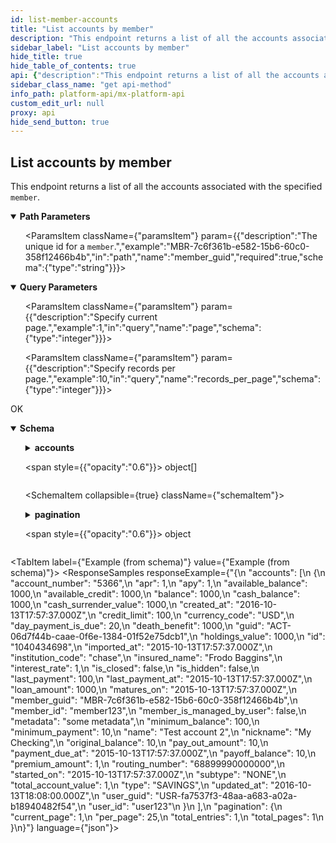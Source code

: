 ```yaml
---
id: list-member-accounts
title: "List accounts by member"
description: "This endpoint returns a list of all the accounts associated with the specified `member`."
sidebar_label: "List accounts by member"
hide_title: true
hide_table_of_contents: true
api: {"description":"This endpoint returns a list of all the accounts associated with the specified `member`.","operationId":"listMemberAccounts","parameters":[{"description":"List only accounts whose member is managed by the user.","example":true,"in":"query","name":"member_is_managed_by_user","schema":{"type":"boolean"}},{"description":"Specify current page.","example":1,"in":"query","name":"page","schema":{"type":"integer"}},{"description":"Specify records per page.","example":10,"in":"query","name":"records_per_page","schema":{"type":"integer"}},{"description":"The unique id for a `user`.","example":"USR-fa7537f3-48aa-a683-a02a-b18940482f54","in":"path","name":"user_guid","required":true,"schema":{"type":"string"}},{"description":"The unique id for a `member`.","example":"MBR-7c6f361b-e582-15b6-60c0-358f12466b4b","in":"path","name":"member_guid","required":true,"schema":{"type":"string"}}],"responses":{"200":{"content":{"application/vnd.mx.api.v1+json":{"schema":{"properties":{"accounts":{"items":{"properties":{"account_number":{"example":"5366","nullable":true,"type":"string"},"apr":{"example":1,"nullable":true,"type":"number"},"apy":{"example":1,"nullable":true,"type":"number"},"available_balance":{"example":1000,"nullable":true,"type":"number"},"available_credit":{"example":1000,"nullable":true,"type":"number"},"balance":{"example":1000,"nullable":true,"type":"number"},"cash_balance":{"example":1000,"nullable":true,"type":"number"},"cash_surrender_value":{"example":1000,"nullable":true,"type":"number"},"created_at":{"example":"2016-10-13T17:57:37.000Z","nullable":true,"type":"string"},"credit_limit":{"example":100,"nullable":true,"type":"number"},"currency_code":{"example":"USD","nullable":true,"type":"string"},"day_payment_is_due":{"example":20,"nullable":true,"type":"integer"},"death_benefit":{"example":1000,"nullable":true,"type":"integer"},"guid":{"example":"ACT-06d7f44b-caae-0f6e-1384-01f52e75dcb1","nullable":true,"type":"string"},"holdings_value":{"example":1000,"nullable":true,"type":"number"},"id":{"example":"1040434698","nullable":true,"type":"string"},"imported_at":{"example":"2015-10-13T17:57:37.000Z","nullable":true,"type":"string"},"institution_code":{"example":"chase","nullable":true,"type":"string"},"insured_name":{"example":"Frodo Baggins","nullable":true,"type":"string"},"interest_rate":{"example":1,"nullable":true,"type":"number"},"is_closed":{"example":false,"nullable":true,"type":"boolean"},"is_hidden":{"example":false,"nullable":true,"type":"boolean"},"last_payment":{"example":100,"nullable":true,"type":"number"},"last_payment_at":{"example":"2015-10-13T17:57:37.000Z","nullable":true,"type":"string"},"loan_amount":{"example":1000,"nullable":true,"type":"number"},"matures_on":{"example":"2015-10-13T17:57:37.000Z","nullable":true,"type":"string"},"member_guid":{"example":"MBR-7c6f361b-e582-15b6-60c0-358f12466b4b","nullable":true,"type":"string"},"member_id":{"example":"member123","nullable":true,"type":"string"},"member_is_managed_by_user":{"example":false,"nullable":true,"type":"boolean"},"metadata":{"example":"some metadata","nullable":true,"type":"string"},"minimum_balance":{"example":100,"nullable":true,"type":"number"},"minimum_payment":{"example":10,"nullable":true,"type":"number"},"name":{"example":"Test account 2","nullable":true,"type":"string"},"nickname":{"example":"My Checking","nullable":true,"type":"string"},"original_balance":{"example":10,"nullable":true,"type":"number"},"pay_out_amount":{"example":10,"nullable":true,"type":"number"},"payment_due_at":{"example":"2015-10-13T17:57:37.000Z","nullable":true,"type":"string"},"payoff_balance":{"example":10,"nullable":true,"type":"number"},"premium_amount":{"example":1,"nullable":true,"type":"number"},"routing_number":{"example":"68899990000000","nullable":true,"type":"string"},"started_on":{"example":"2015-10-13T17:57:37.000Z","nullable":true,"type":"string"},"subtype":{"example":"NONE","nullable":true,"type":"string"},"total_account_value":{"example":1,"nullable":true,"type":"number"},"type":{"example":"SAVINGS","nullable":true,"type":"string"},"updated_at":{"example":"2016-10-13T18:08:00.000Z","nullable":true,"type":"string"},"user_guid":{"example":"USR-fa7537f3-48aa-a683-a02a-b18940482f54","nullable":true,"type":"string"},"user_id":{"example":"user123","nullable":true,"type":"string"}},"type":"object","title":"AccountResponse"},"type":"array"},"pagination":{"properties":{"current_page":{"example":1,"type":"integer"},"per_page":{"example":25,"type":"integer"},"total_entries":{"example":1,"type":"integer"},"total_pages":{"example":1,"type":"integer"}},"type":"object","title":"PaginationResponse"}},"type":"object","title":"AccountsResponseBody"}}},"description":"OK"}},"tags":["users"],"method":"get","path":"/users/{user_guid}/members/{member_guid}/accounts","servers":[{"url":"https://int-api.mx.com"},{"url":"https://api.mx.com"}],"security":[{"basicAuth":[]}],"securitySchemes":{"basicAuth":{"scheme":"basic","type":"http"}},"info":{"contact":{"name":"MX Platform API","url":"https://www.mx.com/products/platform-api"},"description":"The MX Platform API is a powerful, fully-featured API designed to make aggregating and enhancing financial data easy and reliable. It can seamlessly connect your app or website to tens of thousands of financial institutions.","title":"MX Platform API","version":"0.1.0"},"postman":{"name":"List accounts by member","description":{"content":"This endpoint returns a list of all the accounts associated with the specified `member`.","type":"text/plain"},"url":{"path":["users",":user_guid","members",":member_guid","accounts"],"host":["{{baseUrl}}"],"query":[{"disabled":false,"description":{"content":"List only accounts whose member is managed by the user.","type":"text/plain"},"key":"member_is_managed_by_user","value":""},{"disabled":false,"description":{"content":"Specify current page.","type":"text/plain"},"key":"page","value":""},{"disabled":false,"description":{"content":"Specify records per page.","type":"text/plain"},"key":"records_per_page","value":""}],"variable":[{"disabled":false,"description":{"content":"(Required) The unique id for a `user`.","type":"text/plain"},"type":"any","value":"","key":"user_guid"},{"disabled":false,"description":{"content":"(Required) The unique id for a `member`.","type":"text/plain"},"type":"any","value":"","key":"member_guid"}]},"header":[{"key":"Accept","value":"application/vnd.mx.api.v1+json"}],"method":"GET"}}
sidebar_class_name: "get api-method"
info_path: platform-api/mx-platform-api
custom_edit_url: null
proxy: api
hide_send_button: true
---
```



## List accounts by member



This endpoint returns a list of all the accounts associated with the specified `member`.


<details style={{"marginBottom":"1rem"}} data-collapsed={false} open={true}>
<summary style={{}}>
<strong>Path Parameters</strong>
</summary>

<div>
<ul>
<ParamsItem className={"paramsItem"} param={{"description":"The unique id for a `user`.","example":"USR-fa7537f3-48aa-a683-a02a-b18940482f54","in":"path","name":"user_guid","required":true,"schema":{"type":"string"}}}></ParamsItem>

<ParamsItem className={"paramsItem"} param={{"description":"The unique id for a `member`.","example":"MBR-7c6f361b-e582-15b6-60c0-358f12466b4b","in":"path","name":"member_guid","required":true,"schema":{"type":"string"}}}></ParamsItem>
</ul>
</div>
</details>

<details style={{"marginBottom":"1rem"}} data-collapsed={false} open={true}>
<summary style={{}}>
<strong>Query Parameters</strong>
</summary>

<div>
<ul>
<ParamsItem className={"paramsItem"} param={{"description":"List only accounts whose member is managed by the user.","example":true,"in":"query","name":"member_is_managed_by_user","schema":{"type":"boolean"}}}></ParamsItem>

<ParamsItem className={"paramsItem"} param={{"description":"Specify current page.","example":1,"in":"query","name":"page","schema":{"type":"integer"}}}></ParamsItem>

<ParamsItem className={"paramsItem"} param={{"description":"Specify records per page.","example":10,"in":"query","name":"records_per_page","schema":{"type":"integer"}}}></ParamsItem>
</ul>
</div>
</details>

<div>
<ApiTabs>
<TabItem label={"200"} value={"200"}>
<div>

OK

</div>

<div>
<MimeTabs schemaType={"response"}>
<TabItem label={"application/vnd.mx.api.v1+json"} value={"application/vnd.mx.api.v1+json"}>
<SchemaTabs>
<TabItem label={"Schema"} value={"Schema"}>
<details style={{}} data-collapsed={false} open={true}>
<summary style={{"textAlign":"left"}}>
<strong>Schema</strong>
</summary>

<div style={{"textAlign":"left","marginLeft":"1rem"}}></div>

<ul style={{"marginLeft":"1rem"}}>
<SchemaItem collapsible={true} className={"schemaItem"}>
<details style={{}}>
<summary style={{}}>
<strong>accounts</strong>

<span style={{"opacity":"0.6"}}> object[]</span>
</summary>

<div style={{"marginLeft":"1rem"}}>
<li>
<div style={{"fontSize":"var(--ifm-code-font-size)","opacity":"0.6","marginLeft":"-.5rem","paddingBottom":".5rem"}}>Array [</div>
</li>

<SchemaItem collapsible={false} name={"account_number"} required={false} schemaName={"string"} qualifierMessage={undefined} schema={{"example":"5366","nullable":true,"type":"string"}}></SchemaItem>

<SchemaItem collapsible={false} name={"apr"} required={false} schemaName={"number"} qualifierMessage={undefined} schema={{"example":1,"nullable":true,"type":"number"}}></SchemaItem>

<SchemaItem collapsible={false} name={"apy"} required={false} schemaName={"number"} qualifierMessage={undefined} schema={{"example":1,"nullable":true,"type":"number"}}></SchemaItem>

<SchemaItem collapsible={false} name={"available_balance"} required={false} schemaName={"number"} qualifierMessage={undefined} schema={{"example":1000,"nullable":true,"type":"number"}}></SchemaItem>

<SchemaItem collapsible={false} name={"available_credit"} required={false} schemaName={"number"} qualifierMessage={undefined} schema={{"example":1000,"nullable":true,"type":"number"}}></SchemaItem>

<SchemaItem collapsible={false} name={"balance"} required={false} schemaName={"number"} qualifierMessage={undefined} schema={{"example":1000,"nullable":true,"type":"number"}}></SchemaItem>

<SchemaItem collapsible={false} name={"cash_balance"} required={false} schemaName={"number"} qualifierMessage={undefined} schema={{"example":1000,"nullable":true,"type":"number"}}></SchemaItem>

<SchemaItem collapsible={false} name={"cash_surrender_value"} required={false} schemaName={"number"} qualifierMessage={undefined} schema={{"example":1000,"nullable":true,"type":"number"}}></SchemaItem>

<SchemaItem collapsible={false} name={"created_at"} required={false} schemaName={"string"} qualifierMessage={undefined} schema={{"example":"2016-10-13T17:57:37.000Z","nullable":true,"type":"string"}}></SchemaItem>

<SchemaItem collapsible={false} name={"credit_limit"} required={false} schemaName={"number"} qualifierMessage={undefined} schema={{"example":100,"nullable":true,"type":"number"}}></SchemaItem>

<SchemaItem collapsible={false} name={"currency_code"} required={false} schemaName={"string"} qualifierMessage={undefined} schema={{"example":"USD","nullable":true,"type":"string"}}></SchemaItem>

<SchemaItem collapsible={false} name={"day_payment_is_due"} required={false} schemaName={"integer"} qualifierMessage={undefined} schema={{"example":20,"nullable":true,"type":"integer"}}></SchemaItem>

<SchemaItem collapsible={false} name={"death_benefit"} required={false} schemaName={"integer"} qualifierMessage={undefined} schema={{"example":1000,"nullable":true,"type":"integer"}}></SchemaItem>

<SchemaItem collapsible={false} name={"guid"} required={false} schemaName={"string"} qualifierMessage={undefined} schema={{"example":"ACT-06d7f44b-caae-0f6e-1384-01f52e75dcb1","nullable":true,"type":"string"}}></SchemaItem>

<SchemaItem collapsible={false} name={"holdings_value"} required={false} schemaName={"number"} qualifierMessage={undefined} schema={{"example":1000,"nullable":true,"type":"number"}}></SchemaItem>

<SchemaItem collapsible={false} name={"id"} required={false} schemaName={"string"} qualifierMessage={undefined} schema={{"example":"1040434698","nullable":true,"type":"string"}}></SchemaItem>

<SchemaItem collapsible={false} name={"imported_at"} required={false} schemaName={"string"} qualifierMessage={undefined} schema={{"example":"2015-10-13T17:57:37.000Z","nullable":true,"type":"string"}}></SchemaItem>

<SchemaItem collapsible={false} name={"institution_code"} required={false} schemaName={"string"} qualifierMessage={undefined} schema={{"example":"chase","nullable":true,"type":"string"}}></SchemaItem>

<SchemaItem collapsible={false} name={"insured_name"} required={false} schemaName={"string"} qualifierMessage={undefined} schema={{"example":"Frodo Baggins","nullable":true,"type":"string"}}></SchemaItem>

<SchemaItem collapsible={false} name={"interest_rate"} required={false} schemaName={"number"} qualifierMessage={undefined} schema={{"example":1,"nullable":true,"type":"number"}}></SchemaItem>

<SchemaItem collapsible={false} name={"is_closed"} required={false} schemaName={"boolean"} qualifierMessage={undefined} schema={{"example":false,"nullable":true,"type":"boolean"}}></SchemaItem>

<SchemaItem collapsible={false} name={"is_hidden"} required={false} schemaName={"boolean"} qualifierMessage={undefined} schema={{"example":false,"nullable":true,"type":"boolean"}}></SchemaItem>

<SchemaItem collapsible={false} name={"last_payment"} required={false} schemaName={"number"} qualifierMessage={undefined} schema={{"example":100,"nullable":true,"type":"number"}}></SchemaItem>

<SchemaItem collapsible={false} name={"last_payment_at"} required={false} schemaName={"string"} qualifierMessage={undefined} schema={{"example":"2015-10-13T17:57:37.000Z","nullable":true,"type":"string"}}></SchemaItem>

<SchemaItem collapsible={false} name={"loan_amount"} required={false} schemaName={"number"} qualifierMessage={undefined} schema={{"example":1000,"nullable":true,"type":"number"}}></SchemaItem>

<SchemaItem collapsible={false} name={"matures_on"} required={false} schemaName={"string"} qualifierMessage={undefined} schema={{"example":"2015-10-13T17:57:37.000Z","nullable":true,"type":"string"}}></SchemaItem>

<SchemaItem collapsible={false} name={"member_guid"} required={false} schemaName={"string"} qualifierMessage={undefined} schema={{"example":"MBR-7c6f361b-e582-15b6-60c0-358f12466b4b","nullable":true,"type":"string"}}></SchemaItem>

<SchemaItem collapsible={false} name={"member_id"} required={false} schemaName={"string"} qualifierMessage={undefined} schema={{"example":"member123","nullable":true,"type":"string"}}></SchemaItem>

<SchemaItem collapsible={false} name={"member_is_managed_by_user"} required={false} schemaName={"boolean"} qualifierMessage={undefined} schema={{"example":false,"nullable":true,"type":"boolean"}}></SchemaItem>

<SchemaItem collapsible={false} name={"metadata"} required={false} schemaName={"string"} qualifierMessage={undefined} schema={{"example":"some metadata","nullable":true,"type":"string"}}></SchemaItem>

<SchemaItem collapsible={false} name={"minimum_balance"} required={false} schemaName={"number"} qualifierMessage={undefined} schema={{"example":100,"nullable":true,"type":"number"}}></SchemaItem>

<SchemaItem collapsible={false} name={"minimum_payment"} required={false} schemaName={"number"} qualifierMessage={undefined} schema={{"example":10,"nullable":true,"type":"number"}}></SchemaItem>

<SchemaItem collapsible={false} name={"name"} required={false} schemaName={"string"} qualifierMessage={undefined} schema={{"example":"Test account 2","nullable":true,"type":"string"}}></SchemaItem>

<SchemaItem collapsible={false} name={"nickname"} required={false} schemaName={"string"} qualifierMessage={undefined} schema={{"example":"My Checking","nullable":true,"type":"string"}}></SchemaItem>

<SchemaItem collapsible={false} name={"original_balance"} required={false} schemaName={"number"} qualifierMessage={undefined} schema={{"example":10,"nullable":true,"type":"number"}}></SchemaItem>

<SchemaItem collapsible={false} name={"pay_out_amount"} required={false} schemaName={"number"} qualifierMessage={undefined} schema={{"example":10,"nullable":true,"type":"number"}}></SchemaItem>

<SchemaItem collapsible={false} name={"payment_due_at"} required={false} schemaName={"string"} qualifierMessage={undefined} schema={{"example":"2015-10-13T17:57:37.000Z","nullable":true,"type":"string"}}></SchemaItem>

<SchemaItem collapsible={false} name={"payoff_balance"} required={false} schemaName={"number"} qualifierMessage={undefined} schema={{"example":10,"nullable":true,"type":"number"}}></SchemaItem>

<SchemaItem collapsible={false} name={"premium_amount"} required={false} schemaName={"number"} qualifierMessage={undefined} schema={{"example":1,"nullable":true,"type":"number"}}></SchemaItem>

<SchemaItem collapsible={false} name={"routing_number"} required={false} schemaName={"string"} qualifierMessage={undefined} schema={{"example":"68899990000000","nullable":true,"type":"string"}}></SchemaItem>

<SchemaItem collapsible={false} name={"started_on"} required={false} schemaName={"string"} qualifierMessage={undefined} schema={{"example":"2015-10-13T17:57:37.000Z","nullable":true,"type":"string"}}></SchemaItem>

<SchemaItem collapsible={false} name={"subtype"} required={false} schemaName={"string"} qualifierMessage={undefined} schema={{"example":"NONE","nullable":true,"type":"string"}}></SchemaItem>

<SchemaItem collapsible={false} name={"total_account_value"} required={false} schemaName={"number"} qualifierMessage={undefined} schema={{"example":1,"nullable":true,"type":"number"}}></SchemaItem>

<SchemaItem collapsible={false} name={"type"} required={false} schemaName={"string"} qualifierMessage={undefined} schema={{"example":"SAVINGS","nullable":true,"type":"string"}}></SchemaItem>

<SchemaItem collapsible={false} name={"updated_at"} required={false} schemaName={"string"} qualifierMessage={undefined} schema={{"example":"2016-10-13T18:08:00.000Z","nullable":true,"type":"string"}}></SchemaItem>

<SchemaItem collapsible={false} name={"user_guid"} required={false} schemaName={"string"} qualifierMessage={undefined} schema={{"example":"USR-fa7537f3-48aa-a683-a02a-b18940482f54","nullable":true,"type":"string"}}></SchemaItem>

<SchemaItem collapsible={false} name={"user_id"} required={false} schemaName={"string"} qualifierMessage={undefined} schema={{"example":"user123","nullable":true,"type":"string"}}></SchemaItem>

<li>
<div style={{"fontSize":"var(--ifm-code-font-size)","opacity":"0.6","marginLeft":"-.5rem"}}>]</div>
</li>
</div>
</details>
</SchemaItem>

<SchemaItem collapsible={true} className={"schemaItem"}>
<details style={{}}>
<summary style={{}}>
<strong>pagination</strong>

<span style={{"opacity":"0.6"}}> object</span>
</summary>

<div style={{"marginLeft":"1rem"}}>
<SchemaItem collapsible={false} name={"current_page"} required={false} schemaName={"integer"} qualifierMessage={undefined} schema={{"example":1,"type":"integer"}}></SchemaItem>

<SchemaItem collapsible={false} name={"per_page"} required={false} schemaName={"integer"} qualifierMessage={undefined} schema={{"example":25,"type":"integer"}}></SchemaItem>

<SchemaItem collapsible={false} name={"total_entries"} required={false} schemaName={"integer"} qualifierMessage={undefined} schema={{"example":1,"type":"integer"}}></SchemaItem>

<SchemaItem collapsible={false} name={"total_pages"} required={false} schemaName={"integer"} qualifierMessage={undefined} schema={{"example":1,"type":"integer"}}></SchemaItem>
</div>
</details>
</SchemaItem>
</ul>
</details>
</TabItem>

<TabItem label={"Example (from schema)"} value={"Example (from schema)"}>
<ResponseSamples responseExample={"{\n  \"accounts\": [\n    {\n      \"account_number\": \"5366\",\n      \"apr\": 1,\n      \"apy\": 1,\n      \"available_balance\": 1000,\n      \"available_credit\": 1000,\n      \"balance\": 1000,\n      \"cash_balance\": 1000,\n      \"cash_surrender_value\": 1000,\n      \"created_at\": \"2016-10-13T17:57:37.000Z\",\n      \"credit_limit\": 100,\n      \"currency_code\": \"USD\",\n      \"day_payment_is_due\": 20,\n      \"death_benefit\": 1000,\n      \"guid\": \"ACT-06d7f44b-caae-0f6e-1384-01f52e75dcb1\",\n      \"holdings_value\": 1000,\n      \"id\": \"1040434698\",\n      \"imported_at\": \"2015-10-13T17:57:37.000Z\",\n      \"institution_code\": \"chase\",\n      \"insured_name\": \"Frodo Baggins\",\n      \"interest_rate\": 1,\n      \"is_closed\": false,\n      \"is_hidden\": false,\n      \"last_payment\": 100,\n      \"last_payment_at\": \"2015-10-13T17:57:37.000Z\",\n      \"loan_amount\": 1000,\n      \"matures_on\": \"2015-10-13T17:57:37.000Z\",\n      \"member_guid\": \"MBR-7c6f361b-e582-15b6-60c0-358f12466b4b\",\n      \"member_id\": \"member123\",\n      \"member_is_managed_by_user\": false,\n      \"metadata\": \"some metadata\",\n      \"minimum_balance\": 100,\n      \"minimum_payment\": 10,\n      \"name\": \"Test account 2\",\n      \"nickname\": \"My Checking\",\n      \"original_balance\": 10,\n      \"pay_out_amount\": 10,\n      \"payment_due_at\": \"2015-10-13T17:57:37.000Z\",\n      \"payoff_balance\": 10,\n      \"premium_amount\": 1,\n      \"routing_number\": \"68899990000000\",\n      \"started_on\": \"2015-10-13T17:57:37.000Z\",\n      \"subtype\": \"NONE\",\n      \"total_account_value\": 1,\n      \"type\": \"SAVINGS\",\n      \"updated_at\": \"2016-10-13T18:08:00.000Z\",\n      \"user_guid\": \"USR-fa7537f3-48aa-a683-a02a-b18940482f54\",\n      \"user_id\": \"user123\"\n    }\n  ],\n  \"pagination\": {\n    \"current_page\": 1,\n    \"per_page\": 25,\n    \"total_entries\": 1,\n    \"total_pages\": 1\n  }\n}"} language={"json"}></ResponseSamples>
</TabItem>
</SchemaTabs>
</TabItem>
</MimeTabs>
</div>
</TabItem>
</ApiTabs>
</div>

      
